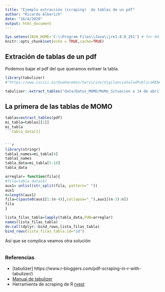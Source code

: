 ```yaml
---
title: "Ejemplo extracción (scraping)  de tablas de un pdf"
author: "Ricardo Alberich"
date: "16/4/2020"
output: html_document
---
```


```r
Sys.setenv(JAVA_HOME='C:\\Program Files\\Java\\jre1.8.0_251') # for 64-bit version
knitr::opts_chunk$set(echo = TRUE,cache=TRUE)
```



## Extración de tablas de un pdf

Podemos bajar el pdf  del que queramos extraer la tabla.


```r
library(tabulizer)
#"https://www.isciii.es/QueHacemos/Servicios/VigilanciaSaludPublicaRENAVE/EnfermedadesTransmisibles/MoMo/Documents/informesMoMo2020/MoMo_Situacion%20a%2014%20de%20abril_CNE.pdf"

tabulizer::extract_tables("data/Datos_MOMO/MoMo_Situacion a 14 de abril_CNE.pdf",encoding = "UTF-8")
```

## La primera de las tablas de MOMO

```r
tablas=extract_tables(pdf)
mi_tabla=tablas[[1]]
mi_tabla
```tabla_data[1]


```r
library(stringr)
tabla1_names=mi_tabla[4]
tabla1_names
tabla_data=mi_tabla[5:10]
tabla_data

arreglar= function(fila){
#fila=tabla_data[6]
aux1= unlist(str_split(fila, pattern=" "))
aux1  
n=length(aux1)  
fila=c(paste0(aux1[1:(n-4)],collapse="_"),aux1[(n-3):n])
fila
}

lista_filas_tabla=lapply(tabla_data,FUN=arreglar)
names(lista_filas_tabla)
do.call(dplyr::bind_rows,lista_filas_tabla)
bind_rows(lista_filas_tabla.id="id")

```

Así que se complica veamos otra solución


```r

```



### Referencias

* [tabulizer] https://www.r-bloggers.com/pdf-scraping-in-r-with-tabulizer/)
* [Manual de tabulizer](https://cran.r-project.org/web/packages/tabulizer/vignettes/tabulizer.html)
* Herramienta de scraping de R [rvest](https://cran.r-project.org/web/packages/rvest/rvest.pdf)
